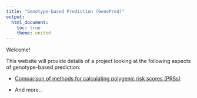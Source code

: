 ```yaml
---
title: "Genotype-based Prediction (GenoPred)"
output: 
  html_document:
    toc: true
    theme: united
---
```


Welcome!

This website will provide details of a project looking at the following aspects of genotype-based prediction:

* [Comparison of methods for calculating polygenic risk scores (PRSs)](https://opain.github.io/GenoPred/Determine_optimal_polygenic_scoring_approach.html)

* And more...
